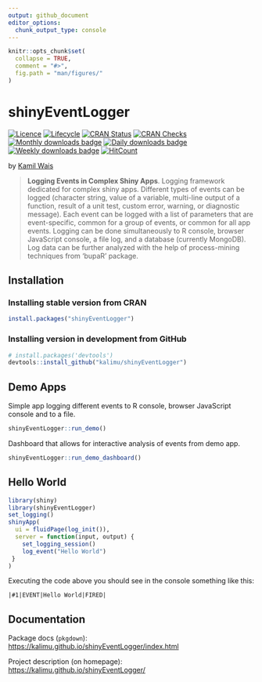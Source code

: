```yaml
---
output: github_document
editor_options: 
  chunk_output_type: console
---
```


<!-- README.md is generated from README.Rmd. Please edit that file -->

```r
knitr::opts_chunk$set(
  collapse = TRUE,
  comment = "#>",
  fig.path = "man/figures/"
)
```


# shinyEventLogger

[![Licence](https://img.shields.io/badge/licence-MIT-blue.svg)](https://www.r-project.org/Licenses/MIT) 
[![Lifecycle](https://img.shields.io/badge/lifecycle-experimental-organge.svg)](https://www.tidyverse.org/lifecycle/)
[![CRAN Status](https://www.r-pkg.org/badges/version-ago/shinyEventLogger)](https://cran.r-project.org/package=shinyEventLogger)
[![CRAN Checks](https://cranchecks.info/badges/summary/shinyEventLogger)](https://cran.r-project.org/web/checks/check_results_shinyEventLogger.html)
[![Monthly downloads badge](http://cranlogs.r-pkg.org/badges/last-month/shinyEventLogger)](https://cran.r-project.org/package=shinyEventLogger)
[![Daily downloads badge](https://cranlogs.r-pkg.org/badges/last-day/shinyEventLogger?color=blue)](https://CRAN.R-project.org/package=shinyEventLogger)
[![Weekly downloads badge](https://cranlogs.r-pkg.org/badges/last-week/shinyEventLogger?color=blue)](https://CRAN.R-project.org/package=shinyEventLogger)
[![HitCount](http://hits.dwyl.io/kalimu/shinyEventLogger.svg)](http://hits.dwyl.io/kalimu/shinyEventLogger)




by [Kamil Wais](https://kalimu.github.io/)

> **Logging Events in Complex Shiny Apps**. 
    Logging framework dedicated for complex shiny apps. 
    Different types of events can be logged (character string, 
    value of a variable, multi-line output of a function,
    result of a unit test, custom error, warning, or diagnostic message).
    Each event can be logged with a list of parameters that are event-specific, 
    common for a group of events, or common for all app events.
    Logging can be done simultaneously to R console, 
    browser JavaScript console, a file log, and a database (currently MongoDB).
    Log data can be further analyzed with the help of process-mining techniques 
    from 'bupaR' package.


## Installation

### Installing stable version from CRAN

```r
install.packages("shinyEventLogger")
```

### Installing version in development from GitHub

```r
# install.packages('devtools')
devtools::install_github("kalimu/shinyEventLogger")
```

## Demo Apps

Simple app logging different events to R console, 
browser JavaScript console and to a file.

```r
shinyEventLogger::run_demo()
```

Dashboard that allows for interactive analysis of events from demo app.

```r
shinyEventLogger::run_demo_dashboard()
```

## Hello World

```r
library(shiny)
library(shinyEventLogger)
set_logging()
shinyApp(
  ui = fluidPage(log_init()),
  server = function(input, output) {
    set_logging_session()
    log_event("Hello World")
 }
)
```

Executing the code above you should see in the console something like this:

    |#1|EVENT|Hello World|FIRED|

## Documentation

Package docs (`pkgdown`): 
[https://kalimu.github.io/shinyEventLogger/index.html](https://kalimu.github.io/shinyEventLogger/index.html)

Project description (on homepage): 
[https://kalimu.github.io/shinyEventLogger/](https://kalimu.github.io/shinyEventLogger/)







